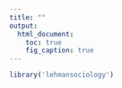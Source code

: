```yaml
---
title: ""
output:
  html_document:
    toc: true
    fig_caption: true
---
```



````r

library('lehmansociology')

````
